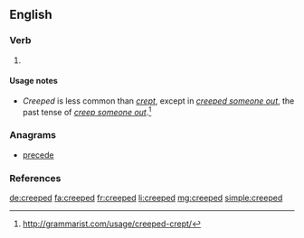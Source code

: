==English==

===Verb===
{{head|en|verb form}}

# {{en-past of|creep}}

====Usage notes====
* ''Creeped'' is less common than ''[[crept]]'', except in ''[[creeped someone out]]'', the past tense of ''[[creep someone out]]''.<ref>http://grammarist.com/usage/creeped-crept/</ref>

===Anagrams===
* [[precede#English|precede]]

===References===
<references/>

[[de:creeped]]
[[fa:creeped]]
[[fr:creeped]]
[[li:creeped]]
[[mg:creeped]]
[[simple:creeped]]